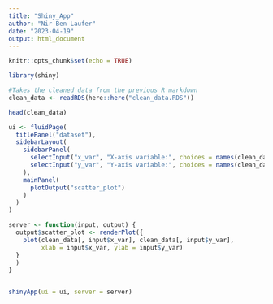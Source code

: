 ```yaml
---
title: "Shiny_App"
author: "Nir Ben Laufer"
date: "2023-04-19"
output: html_document
---
```


```r
knitr::opts_chunk$set(echo = TRUE)
```


```r
library(shiny)


```

```r
#Takes the cleaned data from the previous R markdown
clean_data <- readRDS(here::here("clean_data.RDS"))

head(clean_data)
```


```r

ui <- fluidPage(
  titlePanel("dataset"),
  sidebarLayout(
    sidebarPanel(
      selectInput("x_var", "X-axis variable:", choices = names(clean_data)),
      selectInput("y_var", "Y-axis variable:", choices = names(clean_data))
    ),
    mainPanel(
      plotOutput("scatter_plot")
    )
  )
)


```

```r

server <- function(input, output) {
  output$scatter_plot <- renderPlot({
    plot(clean_data[, input$x_var], clean_data[, input$y_var], 
         xlab = input$x_var, ylab = input$y_var)
  }
  )
}


shinyApp(ui = ui, server = server)
```